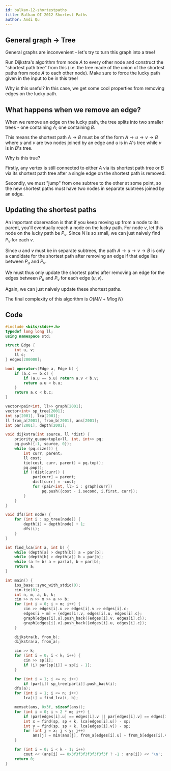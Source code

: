 ```yaml
---
id: balkan-12-shortestpaths
title: Balkan OI 2012 Shortest Paths
author: Andi Qu
---
```


## General graph -> Tree

General graphs are inconvenient - let's try to turn this graph into a tree!

Run Dijkstra's algorithm from node $A$ to every other node and construct the "shortest path tree" from this (i.e. the tree made of the union of the shortest paths from node $A$ to each other node). Make sure to force the lucky path given in the input to be in this tree!

Why is this useful? In this case, we get some cool properties from removing edges on the lucky path.

## What happens when we remove an edge?

When we remove an edge on the lucky path, the tree splits into two smaller trees - one containing $A$; one containing $B$.

This means the shortest path $A \rightarrow B$ must be of the form $A \rightarrow u \rightarrow v \rightarrow B$ where $u$ and $v$ are two nodes joined by an edge and $u$ is in $A$'s tree while $v$ is in $B$'s tree.

Why is this true?

Firstly, any vertex is still connected to either $A$ via its shortest path tree or $B$ via its shortest path tree after a single edge on the shortest path is removed.

Secondly, we must "jump" from one subtree to the other at some point, so the new shortest paths must have two nodes in separate subtrees joined by an edge.

## Updating the shortest paths

An important observation is that if you keep moving up from a node to its parent, you'll eventually reach a node on the lucky path. For node $v$, let this node on the lucky path be $P_v$. Since $N$ is so small, we can just naively find $P_v$ for each $v$.

Since $u$ and $v$ must be in separate subtrees, the path $A \rightarrow u \rightarrow v \rightarrow B$ is only a candidate for the shortest path after removing an edge if that edge lies between $P_u$ and $P_v$.

We must thus only update the shortest paths after removing an edge for the edges between $P_u$ and $P_v$ for each edge $(u, v)$.

Again, we can just naively update these shortest paths.

The final complexity of this algorithm is $O(MN + M \log N)$

## Code

```cpp
#include <bits/stdc++.h>
typedef long long ll;
using namespace std;

struct Edge {
    int u, v;
    ll c;
} edges[200000];

bool operator<(Edge a, Edge b) {
    if (a.c == b.c) {
        if (a.u == b.u) return a.v < b.v;
        return a.u < b.u;
    }
    return a.c < b.c;
}

vector<pair<int, ll>> graph[2001];
vector<int> sp_tree[2001];
int sp[2001], lca[2001];
ll from_a[2001], from_b[2001], ans[2001];
int par[2001], depth[2001];

void dijkstra(int source, ll *dist) {
    priority_queue<tuple<ll, int, int>> pq;
    pq.push({-1, source, 0});
    while (pq.size()) {
        int curr, parent;
        ll cost;
        tie(cost, curr, parent) = pq.top();
        pq.pop();
        if (!dist[curr]) {
            par[curr] = parent;
            dist[curr] = -cost;
            for (pair<int, ll> i : graph[curr])
                pq.push({cost - i.second, i.first, curr});
        }
    }
}

void dfs(int node) {
    for (int i : sp_tree[node]) {
        depth[i] = depth[node] + 1;
        dfs(i);
    }
}

int find_lca(int a, int b) {
    while (depth[a] > depth[b]) a = par[b];
    while (depth[b] > depth[a]) b = par[b];
    while (a != b) a = par[a], b = par[b];
    return a;
}

int main() {
    ios_base::sync_with_stdio(0);
    cin.tie(0);
    int n, m, a, b, k;
    cin >> n >> m >> a >> b;
    for (int i = 0; i < m; i++) {
        cin >> edges[i].u >> edges[i].v >> edges[i].c;
        edges[i + m] = {edges[i].v, edges[i].u, edges[i].c};
        graph[edges[i].u].push_back({edges[i].v, edges[i].c});
        graph[edges[i].v].push_back({edges[i].u, edges[i].c});
    }

    dijkstra(b, from_b);
    dijkstra(a, from_a);

    cin >> k;
    for (int i = 0; i < k; i++) {
        cin >> sp[i];
        if (i) par[sp[i]] = sp[i - 1];
    }

    for (int i = 1; i <= n; i++)
        if (par[i]) sp_tree[par[i]].push_back(i);
    dfs(a);
    for (int i = 1; i <= n; i++)
        lca[i] = find_lca(i, b);

    memset(ans, 0x3f, sizeof(ans));
    for (int i = 0; i < 2 * m; i++) {
        if (par[edges[i].u] == edges[i].v || par[edges[i].v] == edges[i].u) continue;
        int x = find(sp, sp + k, lca[edges[i].u]) - sp;
        int y = find(sp, sp + k, lca[edges[i].v]) - sp;
        for (int j = x; j < y; j++)
            ans[j] = min(ans[j], from_a[edges[i].u] + from_b[edges[i].v] + edges[i].c - 2);
    }

    for (int i = 0; i < k - 1; i++)
        cout << (ans[i] == 0x3f3f3f3f3f3f3f3f ? -1 : ans[i]) << '\n';
    return 0;
}
```
